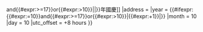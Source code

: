 {{Day Countdown
|name         = [[國慶日 (中華民國)|中華民國{{#ifexpr:{{#expr:{{CURRENTMONTH}}=10}}and{{#expr:{{CURRENTDAY}}>=17}}or{{#expr:{{CURRENTMONTH}}>10}}|{{Minus this year|1910}}|{{Minus this year|1911}}}}年國慶]]
|address      = {{ROC}} 	
|year         = {{#ifexpr:{{#expr:{{CURRENTMONTH}}=10}}and{{#expr:{{CURRENTDAY}}>=17}}or{{#expr:{{CURRENTMONTH}}>10}}|{{#expr:{{CURRENTYEAR}}+1}}|{{CURRENTYEAR}}}}<!-- 10/11 - 10/16 顯示為已結束，10/17 以後顯示為隔年 -->
|month        = 10
|day = 10
|utc_offset = +8 hours
}}